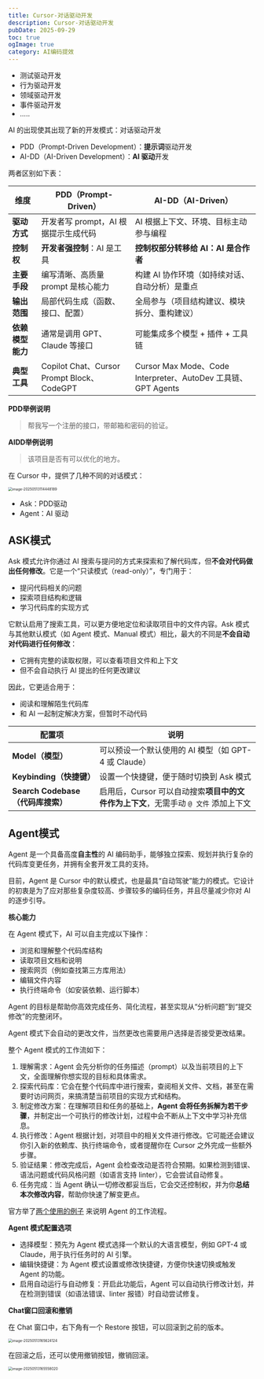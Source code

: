 ```yaml
---
title: Cursor-对话驱动开发
description: Cursor-对话驱动开发
pubDate: 2025-09-29
toc: true
ogImage: true
category: AI编码提效
---
```


- 测试驱动开发
- 行为驱动开发
- 领域驱动开发
- 事件驱动开发
- .....

AI 的出现使其出现了新的开发模式：对话驱动开发

- PDD（Prompt-Driven Development）：**提示词**驱动开发
- AI-DD（AI-Driven Development）：**AI 驱动**开发

两者区别如下表：

| 维度             | PDD（Prompt-Driven）                       | AI-DD（AI-Driven）                                            |
| ---------------- | ------------------------------------------ | ------------------------------------------------------------- |
| **驱动方式**     | 开发者写 prompt，AI 根据提示生成代码       | AI 根据上下文、环境、目标主动参与编程                         |
| **控制权**       | **开发者强控制**：AI 是工具                | **控制权部分转移给 AI：AI 是合作者**                          |
| **主要手段**     | 编写清晰、高质量 prompt 是核心能力         | 构建 AI 协作环境（如持续对话、自动分析）是重点                |
| **输出范围**     | 局部代码生成（函数、接口、配置）           | 全局参与（项目结构建议、模块拆分、重构建议）                  |
| **依赖模型能力** | 通常是调用 GPT、Claude 等接口              | 可能集成多个模型 + 插件 + 工具链                              |
| **典型工具**     | Copilot Chat、Cursor Prompt Block、CodeGPT | Cursor Max Mode、Code Interpreter、AutoDev 工具链、GPT Agents |

**PDD举例说明**

> 帮我写一个注册的接口，带邮箱和密码的验证。

**AIDD举例说明**

> 该项目是否有可以优化的地方。

在 Cursor 中，提供了几种不同的对话模式：

<img
  src="https://xiejie-typora.oss-cn-chengdu.aliyuncs.com/2025-05-13-034448.png"
  alt="image-20250513114448189"
  style="zoom:50%;"
/>

- Ask：PDD驱动
- Agent：AI 驱动

## ASK模式

Ask 模式允许你通过 AI 搜索与提问的方式来探索和了解代码库，但**不会对代码做出任何修改**。它是一个“只读模式（read-only）”，专门用于：

- 提问代码相关的问题
- 探索项目结构和逻辑
- 学习代码库的实现方式

它默认启用了搜索工具，可以更方便地定位和读取项目中的文件内容。Ask 模式与其他默认模式（如 Agent 模式、Manual 模式）相比，最大的不同是**不会自动对代码进行任何修改**：

- 它拥有完整的读取权限，可以查看项目文件和上下文
- 但不会自动执行 AI 提出的任何更改建议

因此，它更适合用于：

- 阅读和理解陌生代码库
- 和 AI 一起制定解决方案，但暂时不动代码

| 配置项                            | 说明                                                                                |
| --------------------------------- | ----------------------------------------------------------------------------------- |
| **Model（模型）**                 | 可以预设一个默认使用的 AI 模型（如 GPT-4 或 Claude）                                |
| **Keybinding（快捷键）**          | 设置一个快捷键，便于随时切换到 Ask 模式                                             |
| **Search Codebase（代码库搜索）** | 启用后，Cursor 可以自动搜索**项目中的文件作为上下文**，无需手动 `@ 文件` 添加上下文 |

## Agent模式

Agent 是一个具备高度**自主性**的 AI 编码助手，能够独立探索、规划并执行复杂的代码库变更任务，并拥有全套开发工具的支持。

目前，Agent 是 Cursor 中的默认模式，也是最具“自动驾驶”能力的模式。它设计的初衷是为了应对那些复杂度较高、步骤较多的编码任务，并且尽量减少你对 AI 的逐步引导。

**核心能力**

在 Agent 模式下，AI 可以自主完成以下操作：

- 浏览和理解整个代码库结构
- 读取项目文档和说明
- 搜索网页（例如查找第三方库用法）
- 编辑文件内容
- 执行终端命令（如安装依赖、运行脚本）

Agent 的目标是帮助你高效完成任务、简化流程，甚至实现从“分析问题”到“提交修改”的完整闭环。

Agent 模式下会自动的更改文件，当然更改也需要用户选择是否接受更改结果。

整个 Agent 模式的工作流如下：

1. 理解需求：Agent 会先分析你的任务描述（prompt）以及当前项目的上下文，全面理解你想实现的目标和具体需求。
2. 探索代码库：它会在整个代码库中进行搜索，查阅相关文件、文档，甚至在需要时访问网页，来搞清楚当前项目的实现方式和结构。
3. 制定修改方案：在理解项目和任务的基础上，**Agent 会将任务拆解为若干步骤**，并制定出一个可执行的修改计划，过程中会不断从上下文中学习补充信息。
4. 执行修改：Agent 根据计划，对项目中的相关文件进行修改。它可能还会建议你引入新的依赖库、执行终端命令，或者提醒你在 Cursor 之外完成一些额外步骤。
5. 验证结果：修改完成后，Agent 会检查改动是否符合预期。如果检测到错误、语法问题或代码风格问题（如语言支持 linter），它会尝试自动修复。
6. 任务完成：当 Agent 确认一切修改都妥当后，它会交还控制权，并为你**总结本次修改内容**，帮助你快速了解变更点。

官方举了[两个使用的例子](https://docs.cursor.com/chat/agent#example-use-cases) 来说明 Agent 的工作流程。

**Agent 模式配置选项**

- 选择模型：预先为 Agent 模式选择一个默认的大语言模型，例如 GPT-4 或 Claude，用于执行任务时的 AI 引擎。
- 编辑快捷键：为 Agent 模式设置或修改快捷键，方便你快速切换或触发 Agent 的功能。
- 启用自动运行与自动修复：开启此功能后，Agent 可以自动执行修改计划，并在检测到错误（如语法错误、linter 报错）时自动尝试修复。

**Chat窗口回滚和撤销**

在 Chat 窗口中，右下角有一个 Restore 按钮，可以回滚到之前的版本。

<img
  src="https://xiejie-typora.oss-cn-chengdu.aliyuncs.com/2025-05-13-085624.png"
  alt="image-20250513165624124"
  style="zoom:50%;"
/>

在回滚之后，还可以使用撤销按钮，撤销回滚。

<img
  src="https://xiejie-typora.oss-cn-chengdu.aliyuncs.com/2025-05-13-085558.png"
  alt="image-20250513165558020"
  style="zoom:50%;"
/>

